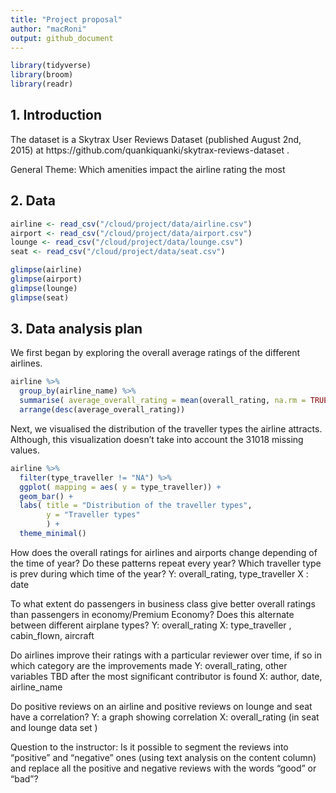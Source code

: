 ```yaml
---
title: "Project proposal"
author: "macRoni"
output: github_document
---
```


```r
library(tidyverse)
library(broom)
library(readr)
```

## 1. Introduction
The dataset is a Skytrax User Reviews Dataset (published August 2nd, 2015) at https://github.com/quankiquanki/skytrax-reviews-dataset .  


General Theme: Which amenities impact the airline rating the most



## 2. Data

```r
airline <- read_csv("/cloud/project/data/airline.csv")
airport <- read_csv("/cloud/project/data/airport.csv")
lounge <- read_csv("/cloud/project/data/lounge.csv")
seat <- read_csv("/cloud/project/data/seat.csv")

```

```r
glimpse(airline)
glimpse(airport)
glimpse(lounge)
glimpse(seat)
```

## 3. Data analysis plan

We first began by exploring the overall average ratings of the different airlines. 

```r
airline %>%
  group_by(airline_name) %>%
  summarise( average_overall_rating = mean(overall_rating, na.rm = TRUE)) %>%
  arrange(desc(average_overall_rating))

```

Next, we visualised the distribution of the traveller types the airline attracts.
Although, this visualization doesn't take into account the 31018 missing values. 

```r
airline %>%
  filter(type_traveller != "NA") %>%
  ggplot( mapping = aes( y = type_traveller)) +
  geom_bar() +
  labs( title = "Distribution of the traveller types", 
        y = "Traveller types" 
        ) +
  theme_minimal()
```


How does the overall ratings for airlines and airports change depending of the time of year? Do these patterns repeat every year? Which traveller type is prev during which time of the year?
Y: overall_rating, type_traveller
X : date

To what extent do passengers in business class give better overall ratings than passengers in economy/Premium Economy?
Does this alternate between different airplane types?
Y: overall_rating
X: type_traveller , cabin_flown, aircraft   

Do airlines improve their ratings with a particular reviewer over time, if so in which category are the improvements made
Y: overall_rating, other variables TBD after the most significant contributor is found 
X: author, date, airline_name 

Do positive reviews on an airline and positive reviews on lounge and seat have a correlation?
Y: a graph showing correlation 
X: overall_rating (in seat and lounge data set )

Question to the instructor: Is it possible to segment the reviews into “positive” and “negative” ones (using text analysis on the content column) and replace all the positive and negative reviews with the words “good” or “bad”?
